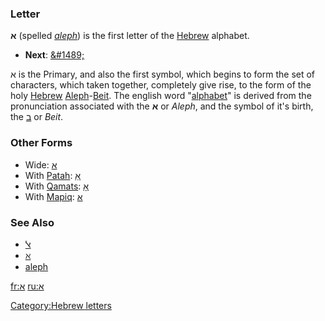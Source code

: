 ===Letter===
'''&#1488;''' (spelled ''[[aleph]]'') is the first letter of the [[Hebrew]] alphabet.

* '''Next''': [[&#1489;]]

&#1488; is the Primary, and also the first symbol, which begins to form the set of characters, which taken together, completely give rise, to the form of the holy [[Hebrew]] [[Aleph]]-[[Beit]]. The english word "[[alphabet]]" is derived from the pronunciation associated with the '''א''' or ''Aleph'', and the symbol of it's birth, the [[ב]] or ''Beit''.

===Other Forms===
*Wide: [[ﬡ]]
*With [[Patah]]: [[אַ]]
*With [[Qamats]]: [[אָ]]
*With [[Mapiq]]: [[אּ]]
===See Also===
*[[ﭏ]]
*[[ℵ]]
*[[aleph]]
[[Category:Hebrew letters]]

[[fr:א]]
[[ru:א]]